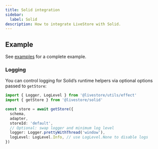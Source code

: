 ```yaml
---
title: Solid integration
sidebar:
  label: Solid
description: How to integrate LiveStore with Solid.
---
```



## Example

See [examples](/examples) for a complete example.

<SolidStoreSnippet />

<SolidMainSectionSnippet />

### Logging

You can control logging for Solid’s runtime helpers via optional options passed to `getStore`:

```ts
import { Logger, LogLevel } from '@livestore/utils/effect'
import { getStore } from '@livestore/solid'

const store = await getStore({
  schema,
  adapter,
  storeId: 'default',
  // Optional: swap logger and minimum log level
  logger: Logger.prettyWithThread('window'),
  logLevel: LogLevel.Info, // use LogLevel.None to disable logs
})
```
